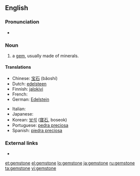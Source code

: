 ==English==

===Pronunciation===
* {{audio|en-us-gemstone.ogg|Audio (US)}}

===Noun===
{{en-noun}}

# a [[gem]], usually made of minerals.

====Translations====
{{trans-top}}
* Chinese: [[宝石]] (bǎoshí)
* Dutch: [[edelsteen]] {{m}}
* Finnish: [[jalokivi]]
* French: {{t+|fr|pierre précieuse|f}}
* German: [[Edelstein]] {{m}}
{{trans-mid}}
* Italian: {{t-|it|pietra preziosa|f}}
* Japanese: {{t-|ja|宝石|tr=hōseki|sc=Jpan}}
* Korean: [[보석]] ([[寶石]], boseok)
* Portuguese: [[pedra preciosa]] {{f}}
* Spanish: [[piedra preciosa]] {{f}}
{{trans-bottom}}

===External links===
* {{pedialite}}

[[et:gemstone]]
[[el:gemstone]]
[[lo:gemstone]]
[[ja:gemstone]]
[[ru:gemstone]]
[[ta:gemstone]]
[[vi:gemstone]]